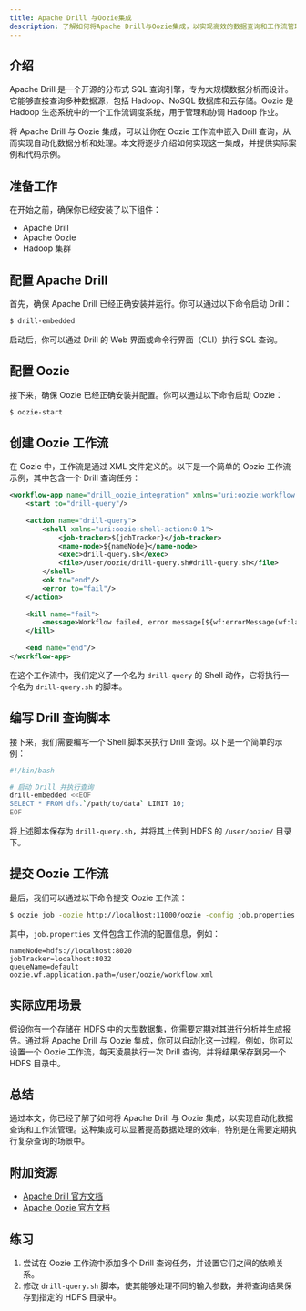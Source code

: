 ```yaml
---
title: Apache Drill 与Oozie集成
description: 了解如何将Apache Drill与Oozie集成，以实现高效的数据查询和工作流管理。本文适合初学者，包含详细的步骤、代码示例和实际应用场景。
---
```


## 介绍

Apache Drill 是一个开源的分布式 SQL 查询引擎，专为大规模数据分析而设计。它能够直接查询多种数据源，包括 Hadoop、NoSQL 数据库和云存储。Oozie 是 Hadoop 生态系统中的一个工作流调度系统，用于管理和协调 Hadoop 作业。

将 Apache Drill 与 Oozie 集成，可以让你在 Oozie 工作流中嵌入 Drill 查询，从而实现自动化数据分析和处理。本文将逐步介绍如何实现这一集成，并提供实际案例和代码示例。

## 准备工作

在开始之前，确保你已经安装了以下组件：

- Apache Drill
- Apache Oozie
- Hadoop 集群

## 配置 Apache Drill

首先，确保 Apache Drill 已经正确安装并运行。你可以通过以下命令启动 Drill：

```bash
$ drill-embedded
```

启动后，你可以通过 Drill 的 Web 界面或命令行界面（CLI）执行 SQL 查询。

## 配置 Oozie

接下来，确保 Oozie 已经正确安装并配置。你可以通过以下命令启动 Oozie：

```bash
$ oozie-start
```

## 创建 Oozie 工作流

在 Oozie 中，工作流是通过 XML 文件定义的。以下是一个简单的 Oozie 工作流示例，其中包含一个 Drill 查询任务：

```xml
<workflow-app name="drill_oozie_integration" xmlns="uri:oozie:workflow:0.5">
    <start to="drill-query"/>
    
    <action name="drill-query">
        <shell xmlns="uri:oozie:shell-action:0.1">
            <job-tracker>${jobTracker}</job-tracker>
            <name-node>${nameNode}</name-node>
            <exec>drill-query.sh</exec>
            <file>/user/oozie/drill-query.sh#drill-query.sh</file>
        </shell>
        <ok to="end"/>
        <error to="fail"/>
    </action>
    
    <kill name="fail">
        <message>Workflow failed, error message[${wf:errorMessage(wf:lastErrorNode())}]</message>
    </kill>
    
    <end name="end"/>
</workflow-app>
```

在这个工作流中，我们定义了一个名为 `drill-query` 的 Shell 动作，它将执行一个名为 `drill-query.sh` 的脚本。

## 编写 Drill 查询脚本

接下来，我们需要编写一个 Shell 脚本来执行 Drill 查询。以下是一个简单的示例：

```bash
#!/bin/bash

# 启动 Drill 并执行查询
drill-embedded <<EOF
SELECT * FROM dfs.`/path/to/data` LIMIT 10;
EOF
```

将上述脚本保存为 `drill-query.sh`，并将其上传到 HDFS 的 `/user/oozie/` 目录下。

## 提交 Oozie 工作流

最后，我们可以通过以下命令提交 Oozie 工作流：

```bash
$ oozie job -oozie http://localhost:11000/oozie -config job.properties -run
```

其中，`job.properties` 文件包含工作流的配置信息，例如：

```properties
nameNode=hdfs://localhost:8020
jobTracker=localhost:8032
queueName=default
oozie.wf.application.path=/user/oozie/workflow.xml
```

## 实际应用场景

假设你有一个存储在 HDFS 中的大型数据集，你需要定期对其进行分析并生成报告。通过将 Apache Drill 与 Oozie 集成，你可以自动化这一过程。例如，你可以设置一个 Oozie 工作流，每天凌晨执行一次 Drill 查询，并将结果保存到另一个 HDFS 目录中。

## 总结

通过本文，你已经了解了如何将 Apache Drill 与 Oozie 集成，以实现自动化数据查询和工作流管理。这种集成可以显著提高数据处理的效率，特别是在需要定期执行复杂查询的场景中。

## 附加资源

- [Apache Drill 官方文档](https://drill.apache.org/docs/)
- [Apache Oozie 官方文档](https://oozie.apache.org/docs/)

## 练习

1. 尝试在 Oozie 工作流中添加多个 Drill 查询任务，并设置它们之间的依赖关系。
2. 修改 `drill-query.sh` 脚本，使其能够处理不同的输入参数，并将查询结果保存到指定的 HDFS 目录中。
